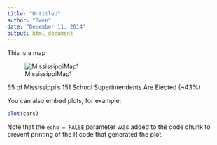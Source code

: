 ```yaml
---
title: "Untitled"
author: "Owen"
date: "December 11, 2014"
output: html_document
---
```


This is a map

<div class="centered">
![MississippiMap1](https://raw.githubusercontent.com/Henryjean/Assignment3/master/Presentation/SchoolDistrict.jpeg)
</div>

<div class="centered">
65 of Mississippi's 151 School Superintendents Are Elected (~43%)
</div>

You can also embed plots, for example:

```r
plot(cars)
```

Note that the `echo = FALSE` parameter was added to the code chunk to prevent printing of the R code that generated the plot.

